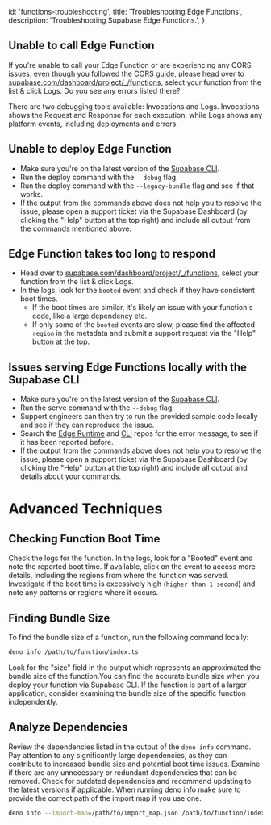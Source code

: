 
  id: 'functions-troubleshooting',
  title: 'Troubleshooting Edge Functions',
  description: 'Troubleshooting Supabase Edge Functions.',
}

## Unable to call Edge Function

If you're unable to call your Edge Function or are experiencing any CORS issues, even though you followed the [CORS guide](/docs/guides/functions/cors), please head over to [supabase.com/dashboard/project/\_/functions](https://supabase.com/dashboard/project/_/functions), select your function from the list & click Logs. Do you see any errors listed there?

There are two debugging tools available: Invocations and Logs. Invocations shows the Request and Response for each execution, while Logs shows any platform events, including deployments and errors.

## Unable to deploy Edge Function

- Make sure you're on the latest version of the [Supabase CLI](/docs/guides/cli#updates).
- Run the deploy command with the `--debug` flag.
- Run the deploy command with the `--legacy-bundle` flag and see if that works.
- If the output from the commands above does not help you to resolve the issue, please open a support ticket via the Supabase Dashboard (by clicking the "Help" button at the top right) and include all output from the commands mentioned above.

## Edge Function takes too long to respond

- Head over to [supabase.com/dashboard/project/\_/functions](https://supabase.com/dashboard/project/_/functions), select your function from the list & click Logs.
- In the logs, look for the `booted` event and check if they have consistent boot times.
  - If the boot times are similar, it's likely an issue with your function's code, like a large dependency etc.
  - If only some of the `booted` events are slow, please find the affected `region` in the metadata and submit a support request via the "Help" button at the top.

## Issues serving Edge Functions locally with the Supabase CLI

- Make sure you're on the latest version of the [Supabase CLI](/docs/guides/cli#updates).
- Run the serve command with the `--debug` flag.
- Support engineers can then try to run the provided sample code locally and see if they can reproduce the issue.
- Search the [Edge Runtime](https://github.com/supabase/edge-runtime) and [CLI](https://github.com/supabase/cli) repos for the error message, to see if it has been reported before.
- If the output from the commands above does not help you to resolve the issue, please open a support ticket via the Supabase Dashboard (by clicking the "Help" button at the top right) and include all output and details about your commands.

# Advanced Techniques

## Checking Function Boot Time

Check the logs for the function. In the logs, look for a "Booted" event and note the reported boot time. If available, click on the event to access more details, including the regions from where the function was served. Investigate if the boot time is excessively high (`higher than 1 second`) and note any patterns or regions where it occurs.

## Finding Bundle Size

To find the bundle size of a function, run the following command locally:

```bash
deno info /path/to/function/index.ts
```

Look for the "size" field in the output which represents an approximated the bundle size of the function.You can find the accurate bundle size when you deploy your function via Supabase CLI. If the function is part of a larger application, consider examining the bundle size of the specific function independently.

## Analyze Dependencies

Review the dependencies listed in the output of the `deno info` command. Pay attention to any significantly large dependencies, as they can contribute to increased bundle size and potential boot time issues.
Examine if there are any unnecessary or redundant dependencies that can be removed. Check for outdated dependencies and recommend updating to the latest versions if applicable. When running deno info make sure to provide the correct path of the import map if you use one.

```bash
deno info --import-map=/path/to/import_map.json /path/to/function/index.ts
```


